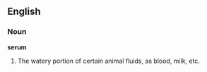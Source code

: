 ==English==

===Noun===

'''serum'''

#The watery portion of certain animal fluids, as blood, milk, etc.